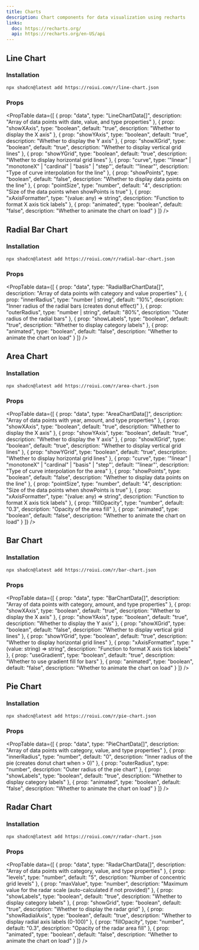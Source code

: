 ```yaml
---
title: Charts
description: Chart components for data visualization using recharts
links:
  doc: https://recharts.org/
  api: https://recharts.org/en-US/api
---
```


<style>
{`
  .installation-heading {
    margin-top: 0 !important;
  }
`}
</style>

## Line Chart

<ComponentPreview name="line-chart-demo" />

<h3 className="installation-heading">Installation</h3>

```package-install
npx shadcn@latest add https://roiui.com/r/line-chart.json
```

### Props

<PropTable data={[
  {
    prop: "data",
    type: "LineChartData[]",
    description: "Array of data points with date, value, and type properties"
  },
  {
    prop: "showXAxis",
    type: "boolean",
    default: "true",
    description: "Whether to display the X axis"
  },
  {
    prop: "showYAxis",
    type: "boolean",
    default: "true",
    description: "Whether to display the Y axis"
  },
  {
    prop: "showXGrid",
    type: "boolean",
    default: "true",
    description: "Whether to display vertical grid lines"
  },
  {
    prop: "showYGrid",
    type: "boolean",
    default: "true",
    description: "Whether to display horizontal grid lines"
  },
  {
    prop: "curve",
    type: '"linear" | "monotoneX" | "cardinal" | "basis" | "step"',
    default: '"linear"',
    description: "Type of curve interpolation for the line"
  },
  {
    prop: "showPoints",
    type: "boolean",
    default: "false",
    description: "Whether to display data points on the line"
  },
  {
    prop: "pointSize",
    type: "number",
    default: "4",
    description: "Size of the data points when showPoints is true"
  },
  {
    prop: "xAxisFormatter",
    type: "(value: any) => string",
    description: "Function to format X axis tick labels"
  },
  {
    prop: "animated",
    type: "boolean",
    default: "false",
    description: "Whether to animate the chart on load"
  }
]} />

## Radial Bar Chart



<ComponentPreview name="radial-bar-chart-demo" />

<h3 className="installation-heading">Installation</h3>

```package-install
npx shadcn@latest add https://roiui.com/r/radial-bar-chart.json
```

### Props

<PropTable data={[
  {
    prop: "data",
    type: "RadialBarChartData[]",
    description: "Array of data points with category and value properties"
  },
  {
    prop: "innerRadius",
    type: "number | string",
    default: "10%",
    description: "Inner radius of the radial bars (creates donut effect)"
  },
  {
    prop: "outerRadius",
    type: "number | string",
    default: "80%",
    description: "Outer radius of the radial bars"
  },
  {
    prop: "showLabels",
    type: "boolean",
    default: "true",
    description: "Whether to display category labels"
  },
  {
    prop: "animated",
    type: "boolean",
    default: "false",
    description: "Whether to animate the chart on load"
  }
]} />

## Area Chart



<ComponentPreview name="area-chart-demo" />

<h3 className="installation-heading">Installation</h3>

```package-install
npx shadcn@latest add https://roiui.com/r/area-chart.json
```

### Props

<PropTable data={[
  {
    prop: "data",
    type: "AreaChartData[]",
    description: "Array of data points with year, amount, and type properties"
  },
  {
    prop: "showXAxis",
    type: "boolean",
    default: "true",
    description: "Whether to display the X axis"
  },
  {
    prop: "showYAxis",
    type: "boolean",
    default: "true",
    description: "Whether to display the Y axis"
  },
  {
    prop: "showXGrid",
    type: "boolean",
    default: "true",
    description: "Whether to display vertical grid lines"
  },
  {
    prop: "showYGrid",
    type: "boolean",
    default: "true",
    description: "Whether to display horizontal grid lines"
  },
  {
    prop: "curve",
    type: '"linear" | "monotoneX" | "cardinal" | "basis" | "step"',
    default: '"linear"',
    description: "Type of curve interpolation for the area"
  },
  {
    prop: "showPoints",
    type: "boolean",
    default: "false",
    description: "Whether to display data points on the line"
  },
  {
    prop: "pointSize",
    type: "number",
    default: "4",
    description: "Size of the data points when showPoints is true"
  },
  {
    prop: "xAxisFormatter",
    type: "(value: any) => string",
    description: "Function to format X axis tick labels"
  },
  {
    prop: "fillOpacity",
    type: "number",
    default: "0.3",
    description: "Opacity of the area fill"
  },
  {
    prop: "animated",
    type: "boolean",
    default: "false",
    description: "Whether to animate the chart on load"
  }
]} />

## Bar Chart

<ComponentPreview name="bar-chart-demo" />

<h3 className="installation-heading">Installation</h3>

```package-install
npx shadcn@latest add https://roiui.com/r/bar-chart.json
```

### Props

<PropTable data={[
  {
    prop: "data",
    type: "BarChartData[]",
    description: "Array of data points with category, amount, and type properties"
  },
  {
    prop: "showXAxis",
    type: "boolean",
    default: "true",
    description: "Whether to display the X axis"
  },
  {
    prop: "showYAxis",
    type: "boolean",
    default: "true",
    description: "Whether to display the Y axis"
  },
  {
    prop: "showXGrid",
    type: "boolean",
    default: "false",
    description: "Whether to display vertical grid lines"
  },
  {
    prop: "showYGrid",
    type: "boolean",
    default: "true",
    description: "Whether to display horizontal grid lines"
  },
  {
    prop: "xAxisFormatter",
    type: "(value: string) => string",
    description: "Function to format X axis tick labels"
  },
  {
    prop: "useGradient",
    type: "boolean",
    default: "true",
    description: "Whether to use gradient fill for bars"
  },
  {
    prop: "animated",
    type: "boolean",
    default: "false",
    description: "Whether to animate the chart on load"
  }
]} />

## Pie Chart

<ComponentPreview name="pie-chart-demo" />

<h3 className="installation-heading">Installation</h3>

```package-install
npx shadcn@latest add https://roiui.com/r/pie-chart.json
```

### Props

<PropTable data={[
  {
    prop: "data",
    type: "PieChartData[]",
    description: "Array of data points with category, value, and type properties"
  },
  {
    prop: "innerRadius",
    type: "number",
    default: "0",
    description: "Inner radius of the pie (creates donut chart when > 0)"
  },
  {
    prop: "outerRadius",
    type: "number",
    description: "Outer radius of the pie chart"
  },
  {
    prop: "showLabels",
    type: "boolean",
    default: "true",
    description: "Whether to display category labels"
  },
  {
    prop: "animated",
    type: "boolean",
    default: "false",
    description: "Whether to animate the chart on load"
  }
]} />

## Radar Chart



<ComponentPreview name="radar-chart-demo" />

<h3 className="installation-heading">Installation</h3>

```package-install
npx shadcn@latest add https://roiui.com/r/radar-chart.json
```

### Props

<PropTable data={[
  {
    prop: "data",
    type: "RadarChartData[]",
    description: "Array of data points with category, value, and type properties"
  },
  {
    prop: "levels",
    type: "number",
    default: "5",
    description: "Number of concentric grid levels"
  },
  {
    prop: "maxValue",
    type: "number",
    description: "Maximum value for the radar scale (auto-calculated if not provided)"
  },
  {
    prop: "showLabels",
    type: "boolean",
    default: "true",
    description: "Whether to display category labels"
  },
  {
    prop: "showGrid",
    type: "boolean",
    default: "true",
    description: "Whether to display the radar grid"
  },
  {
    prop: "showRadialAxis",
    type: "boolean",
    default: "true",
    description: "Whether to display radial axis labels (0-100)"
  },
  {
    prop: "fillOpacity",
    type: "number",
    default: "0.3",
    description: "Opacity of the radar area fill"
  },
  {
    prop: "animated",
    type: "boolean",
    default: "false",
    description: "Whether to animate the chart on load"
  }
]} />
